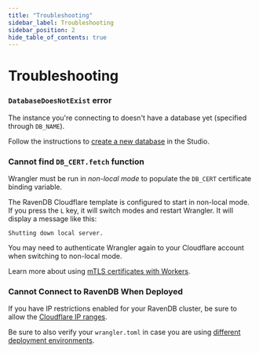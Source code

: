 ```yaml
---
title: "Troubleshooting"
sidebar_label: Troubleshooting
sidebar_position: 2
hide_table_of_contents: true
---
```



# Troubleshooting
### `DatabaseDoesNotExist` error

The instance you're connecting to doesn't have a database yet (specified through `DB_NAME`).

Follow the instructions to [create a new database][docs-create-db] in the Studio.
### Cannot find `DB_CERT.fetch` function

Wrangler must be run in _non-local mode_ to populate the `DB_CERT` certificate binding variable.

The RavenDB Cloudflare template is configured to start in non-local mode. If you press the `L` key, it will switch modes and restart Wrangler. It will display a message like this:

`Shutting down local server.`

You may need to authenticate Wrangler again to your Cloudflare account when switching to non-local mode.

Learn more about using [mTLS certificates with Workers][cf-mtls-worker].
### Cannot Connect to RavenDB When Deployed

If you have IP restrictions enabled for your RavenDB cluster, be sure to allow the [Cloudflare IP ranges][cf-ips].

Be sure to also verify your `wrangler.toml` in case you are using [different deployment environments][cf-worker-env].

[docs-create-db]: ../../../studio/database/create-new-database/general-flow
[cf-ips]: https://cloudflare.com/ips
[cf-worker-env]: https://developers.cloudflare.com/workers/platform/environments/ 
[cf-mtls-worker]: https://developers.cloudflare.com/workers/runtime-apis/mtls
